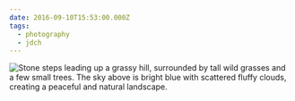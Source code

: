 ```yaml
---
date: 2016-09-10T15:53:00.000Z
tags:
  - photography
  - jdch
---
```

![Stone steps leading up a grassy hill, surrounded by tall wild grasses and a few small trees. The sky above is bright blue with scattered fluffy clouds, creating a peaceful and natural landscape.](/assets/photos/20160910-IMG_3818.jpg)
